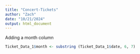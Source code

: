```yaml
---
title: "Concert-Tickets"
author: "Zach"
date: "10/21/2024"
output: html_document
---
```


Adding a month column

```r
Ticket_Data_1$month <- substring (Ticket_Data_1$date, 6, 7)
```


